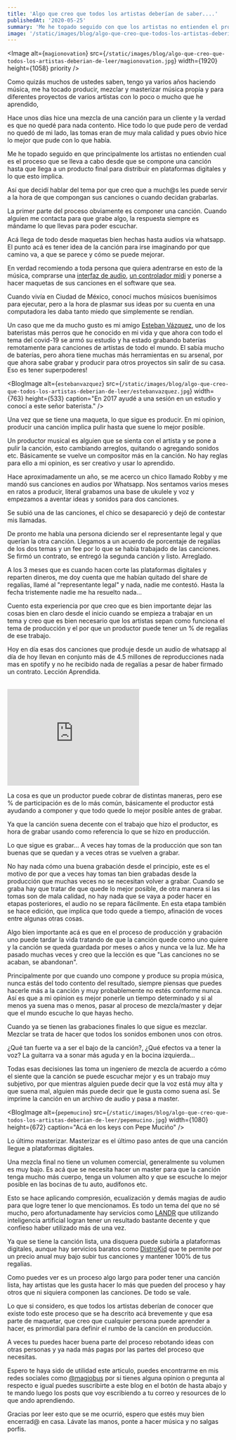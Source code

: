 ```yaml
---
title: 'Algo que creo que todos los artistas deberían de saber....'
publishedAt: '2020-05-25'
summary: 'Me he topado seguido con que los artistas no entienden el proceso que conlleva hacer una canción desde 0 hasta que llega a plataformas digitales.'
image: '/static/images/blog/algo-que-creo-que-todos-los-artistas-deberian-de-leer/magionovation.jpg'
---
```


<Image
  alt={`magionovation`}
  src={`/static/images/blog/algo-que-creo-que-todos-los-artistas-deberian-de-leer/magionovation.jpg`}
  width={1920}
  height={1058}
  priority
/>

Como quizás muchos de ustedes saben, tengo ya varios años haciendo música, me ha tocado producir, mezclar y masterizar música propia y para diferentes proyectos de varios artistas con lo poco o mucho que he aprendido,

Hace unos días hice una mezcla de una canción para un cliente y la verdad es que no quedé para nada contento. Hice todo lo que pude pero de verdad no quedó de mi lado, las tomas eran de muy mala calidad y pues obvio hice lo mejor que pude con lo que había.

Me he topado seguido en que principalmente los artistas no entienden cual es el proceso que se lleva a cabo desde que se compone una canción hasta que llega a un producto final para distribuir en plataformas digitales y lo que esto implica.

Así que decidí hablar del tema por que creo que a much@s les puede servir a la hora de que compongan sus canciones o cuando decidan grabarlas.

La primer parte del proceso obviamente es componer una canción.
Cuando alguien me contacta para que grabe algo, la respuesta siempre es mándame lo que llevas para poder escuchar.  

Acá llega de todo desde maquetas bien hechas hasta audios via whatsapp.
El punto acá es tener idea de la canción para irse imaginando por que camino va, a que se parece y cómo se puede mejorar.

En verdad recomiendo a toda persona que quiera adentrarse en esto de la música, comprarse una [interfaz de audio](https://amzn.to/3d2tK9S), [un controlador midi](https://amzn.to/2B0rfGZ)  y ponerse a hacer maquetas de sus canciones en el software que sea.

Cuando vivía en Ciudad de México, conocí muchos músicos buenísimos para ejecutar, pero a la hora de plasmar sus ideas por su cuenta en una computadora les daba tanto miedo que simplemente se rendían.

Un caso que me da mucho gusto es mi amigo [Esteban Vázquez](https://www.instagram.com/esteban664/), uno de los bateristas más perros que he conocido en mi vida y que ahora con todo el tema del covid-19  se armó su estudio y ha estado grabando baterías remotamente para canciones de artistas de todo el mundo. El sabía mucho de baterías, pero ahora tiene muchas más herramientas en su arsenal, por que ahora sabe grabar y producir para otros proyectos sin salir de su casa. Eso es tener superpoderes!

<BlogImage
  alt={`estebanvazquez`}
  src={`/static/images/blog/algo-que-creo-que-todos-los-artistas-deberian-de-leer/estebanvazquez.jpg`}
  width={763}
  height={533}
  caption="En 2017 ayudé a una sesión en un estudio y conocí a este señor baterista."
/>

Una vez que se tiene una maqueta, lo que sigue es producir.
En mi opinion, producir una canción implica pulir hasta que suene lo mejor posible.

Un productor musical es alguien que se sienta con el artista y se pone a pulir la canción, esto cambiando arreglos, quitando o agregando sonidos etc.
Básicamente se vuelve un compositor más en la canción.  No hay reglas para ello a mi opinion, es ser creativo y usar lo aprendido.

Hace aproximadamente un año, se me acerco un chico  llamado Robby y me mandó sus canciones en audios por Whatsapp. Nos sentamos varios meses en ratos a producir, literal grabamos una base de ukulele y voz y empezamos a aventar ideas y sonidos para dos canciones.

Se subió una de las canciones, el chico se desapareció y dejó de contestar mis llamadas.

De pronto me habla una persona diciendo ser el representante legal y que querían la otra canción. Llegamos a un acuerdo de porcentaje de regalías de los dos temas y un fee por lo que se había trabajado de las canciones. Se firmó un contrato, se entregó la segunda canción y  listo. Arreglado.

A los 3 meses que es cuando hacen corte las plataformas digitales y reparten dineros, me doy cuenta que me habían quitado del share de regalías, llamé al "representante legal" y nada, nadie me contestó.  Hasta la fecha tristemente nadie me ha resuelto nada...

Cuento esta experiencia por que creo que es bien importante dejar las cosas bien en claro desde el inicio cuando se empieza a trabajar en un tema y creo que es bien necesario que los artistas sepan como funciona el tema de producción y el por que un productor puede tener un % de regalías de ese trabajo.

Hoy en día esas dos canciones que produje desde un audio de whatsapp  al día de hoy llevan en conjunto más de 4.5 millones de reproducciones nada mas en spotify y no he recibido nada de regalías a pesar de haber firmado un contrato. Lección Aprendida.

<SoundCloudPlayer embedUrl="https://w.soundcloud.com/player/?url=https%3A//api.soundcloud.com/tracks/826463113%3Fsecret_token%3Ds-QFJDIg4FvKS&color=%23ff5500&auto_play=false&hide_related=false&show_comments=true&show_user=true&show_reposts=false&show_teaser=true" />
<br/>
<iframe src="https://open.spotify.com/embed/playlist/46cMJ5nRCPfdpKMrWfODjl" width="300" height="220" frameBorder="0" allowtransparency="true" allow="encrypted-media"></iframe>
<br/>

La cosa es que un productor puede cobrar de distintas maneras, pero ese % de participación es de lo más común, básicamente el productor está ayudando a componer y que todo quede lo mejor posible antes de grabar.

Ya que la canción suena decente con el trabajo que hizo el productor, es hora de grabar usando como referencia lo que se hizo en producción.

Lo que sigue es grabar...
A veces hay tomas de la producción que son tan buenas que se quedan y a veces otras se vuelven a grabar.

No hay nada cómo una buena grabación desde el principio, este es el motivo de por que a veces hay tomas tan bien grabadas desde la producción que muchas veces no se necesitan volver a grabar. Cuando se graba hay que tratar de que quede lo mejor posible, de otra manera si las tomas son de mala calidad, no hay nada que se vaya a poder hacer en etapas posteriores, el audio no se repara fácilmente.
En esta etapa también se hace edición, que implica que todo quede a tiempo, afinación de voces entre algunas otras cosas.

Algo bien importante acá es que en el proceso de producción y grabación uno puede tardar la vida tratando de que la canción quede como uno quiere y la canción se queda guardada por meses o años  y nunca ve la luz. Me ha pasado muchas veces y creo que la lección es que "Las canciones no se acaban, se abandonan".

Principalmente por que cuando uno compone y produce su propia música, nunca estás del todo contento del resultado, siempre piensas que puedes hacerle más a la canción y muy probablemente no estés conforme nunca. Así es que a mi opinion es mejor ponerle un tiempo determinado y si al menos ya suena mas o menos, pasar al proceso de mezcla/master y dejar que el mundo escuche lo que hayas hecho.

Cuando ya se tienen las grabaciones finales lo que sigue es mezclar.
Mezclar se trata de hacer que todos los sonidos embonen unos con otros.

¿Qué tan fuerte va a ser el bajo de la canción?, ¿Qué efectos va a tener la voz?
La guitarra va a sonar más aguda y en la bocina izquierda...

Todas esas decisiones las toma un ingeniero de mezcla de acuerdo a cómo el siente que la canción se puede escuchar mejor y es un trabajo muy subjetivo, por que mientras alguien puede decir que la voz está muy alta y que suena mal, alguien más puede decir que le gusta como suena así.  Se imprime la canción en un archivo de audio y pasa a master.

<BlogImage
  alt={`pepemucino`}
  src={`/static/images/blog/algo-que-creo-que-todos-los-artistas-deberian-de-leer/pepemucino.jpg`}
  width={1080}
  height={672}
  caption="Acá en los keys con Pepe Muciño"
/>

Lo último masterizar.
Masterizar es el último paso antes de que una canción llegue a plataformas digitales.

Una mezcla final no tiene un volumen comercial, generalmente su volumen es muy bajo. Es acá que se necesita hacer un master para que la canción tenga mucho más cuerpo, tenga un volumen alto y que se escuche lo mejor posible en las bocinas de tu auto, audífonos etc.  

Esto se hace aplicando compresión, ecualización y demás magias de audio para que logre tener lo que mencionamos. Es todo un tema del que no sé mucho, pero afortunadamente hay servicios como [LANDR](https://www.landr.com/) que utilizando inteligencia artificial logran tener un resultado bastante decente y que confieso haber utilizado más de una vez.

Ya que se tiene la canción lista, una disquera puede subirla a plataformas digitales, aunque hay servicios baratos como [DistroKid](https://distrokid.com/vip/seven/604459) que te permite por un precio anual muy bajo subir tus canciones y mantener 100% de tus regalías.

Como puedes ver es un proceso algo largo para poder tener una canción lista, hay artistas que les gusta hacer lo más que pueden del proceso y hay otros que ni siquiera componen las canciones. De todo se vale.

Lo que si considero, es que todos los artistas deberían de conocer que existe todo este proceso que se ha descrito acá brevemente y que esa parte de maquetar, que creo que cualquier persona puede aprender a hacer, es primordial para definir el rumbo de la canción en producción.

A veces tu puedes hacer buena parte del proceso rebotando ideas con otras personas y ya nada más pagas por las partes del proceso que necesitas.

Espero te haya sido de utilidad este articulo,  puedes encontrarme en mis redes sociales como [@magiobus](https://www.twitter.com/magiobus) por si tienes alguna opinion o pregunta al respecto e igual puedes suscribirte a este blog en el botón de hasta abajo y te mando luego los posts que voy escribiendo a tu correo y resources de lo que ando aprendiendo.

Gracias por leer esto que se me ocurrió, espero que estés muy bien encerrad@ en casa. Lávate las manos, ponte a hacer música y no salgas porfis.